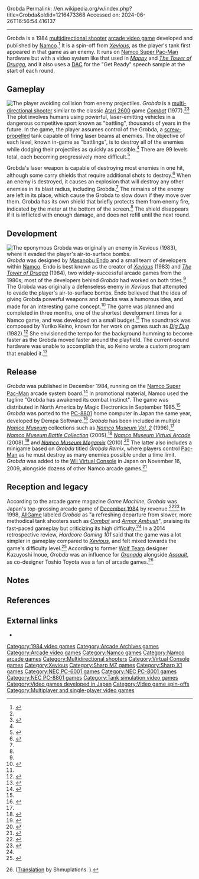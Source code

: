Grobda
Permalink: //en.wikipedia.org/w/index.php?title=Grobda&oldid=1216473368
Accessed on: 2024-06-26T16:56:54.416137



------
Grobda
{{Infobox video game
| title         = Grobda
| image         = Grobda arcade flyer.png
| caption       = Japanese flyer
| developer     = [[Namco]]
| publisher     = {{vgrelease|JP|Namco|NA|Magic Electronics}}
| designer      = [[Masanobu Endō]]
| platforms     = [[Arcade video game|Arcade]], [[NEC PC-6001]], [[NEC PC-8801]], [[Sharp MZ]], [[Sharp X1]]
| released      = {{vgrelease|JP|October 3, 1984<ref>{{cite web |title=Grobda (Registration Number PA0001616297) |url=https://cocatalog.loc.gov |website=[[United States Copyright Office]] |access-date=1 June 2021}}</ref>|WW|September 1985<ref>{{cite book |last1=Akagi |first1=Masumi |title=アーケードTVゲームリスト国内•海外編(1971–2005) |trans-title=Arcade TV Game List: Domestic • Overseas Edition (1971–2005) |date=October 13, 2006 |publisher=Amusement News Agency |language=ja |location=Japan |isbn=978-4990251215 |pages=123–4 |url=https://archive.org/details/ArcadeGameList1971-2005/page/n124}}</ref>}}
| genre         = [[Multidirectional shooter]]
| modes         = [[Single-player video game|Single-player]], [[multiplayer]]
| series        = ''[[List of Xevious media|Xevious]]''
}}
{{nihongo foot|'''''Grobda'''''|グロブダー|Gurobudā|lead=yes|group=lower-alpha}} is a 1984 [[multidirectional shooter]] [[arcade video game]] developed and published by [[Namco]].<ref>{{Cite web|title=Grobda - Videogame by Namco|url=https://www.arcade-museum.com/game_detail.php?game_id=8015|access-date=2020-12-27|website=www.arcade-museum.com}}</ref> It is a spin-off from ''[[Xevious]]'', as the player's tank first appeared in that game as an enemy. It runs on [[Namco Super Pac-Man]] hardware but with a video system like that used in ''[[Mappy]]'' and ''[[The Tower of Druaga]]'', and it also uses a [[Digital-to-analog converter|DAC]] for the "Get Ready" speech sample at the start of each round.

==Gameplay==
[[Image:Grobda.gif|left|thumb|The player avoiding collision from enemy projectiles.]]
''Grobda'' is a [[shoot 'em up|multi-directional shooter]] similar to the classic [[Atari 2600]] game ''[[Combat (1977 video game)|Combat]]'' (1977).<ref name="Allgame"/><ref name="Edge">{{cite news |title=Retroview - Namco Museum Volume 2 |url=https://archive.org/details/edgeuk032?q=Grobda |accessdate=13 June 2020 |agency=[[Edge (magazine)|Edge]] |issue=32 |publisher=[[Future Publishing]] |date=April 1996 |page=88}}</ref> The plot involves humans using powerful, laser-emitting vehicles in a dangerous competitive sport known as "battling", thousands of years in the future. In the game, the player assumes control of the Grobda, a [[screw-propelled vehicle|screw-propelled]] tank capable of firing laser beams at enemies. The objective of each level, known in-game as "battlings", is to destroy all of the enemies while dodging their projectiles as quickly as possible.<ref name="HG101"/> There are 99 levels total, each becoming progressively more difficult.<ref>{{cite news |title=Namco Museum Vol. 2 |url=https://archive.org/details/Edge_UK_029?q=grobda |accessdate=13 June 2020 |agency=[[Edge (magazine)|Edge]] |issue=29 |publisher=[[Future Publishing]] |date=February 1995 |page=89}}</ref>

Grobda's laser weapon is capable of destroying most enemies in one hit, although some carry shields that require additional shots to destroy.<ref>{{cite news |title=Special Oldies - Back to the Future |url=https://archive.org/details/MegaFun0696?q=Grobda |accessdate=13 June 2020 |agency=MegaFun |date=June 1996 |pages=93–92 |language=German}}</ref> When an enemy is destroyed, it causes an explosion that will destroy any other enemies in its blast radius, including Grobda.<ref name="HG101"/> The remains of the enemy are left in its place, which cause the Grobda to slow down if they move over them. Grobda has its own shield that briefly protects them from enemy fire, indicated by the meter at the bottom of the screen.<ref name="HG101"/> The shield disappears if it is inflicted with enough damage, and does not refill until the next round.

==Development==
[[File:Grobda_comparison.png|thumb|The eponymous Grobda was originally an enemy in ''[[Xevious]]'' (1983), where it evaded the player's air-to-surface bombs.]]
''Grobda'' was designed by [[Masanobu Endo]] and a small team of developers within [[Namco]]. Endo is best known as the creator of ''[[Xevious]]'' (1983) and ''[[The Tower of Druaga]]'' (1984), two widely-successful arcade games from the 1980s; most of the developers behind ''Grobda'' had worked on both titles.<ref name="AAN"/> The Grobda was originally a defenseless enemy in ''Xevious'' that attempted to evade the player's air-to-surface bombs. Endo believed that the idea of giving Grobda powerful weapons and attacks was a humorous idea, and made for an interesting game concept.<ref name="AAN">{{cite book |author1=Microcomputer BASIC Editorial Department |title=All About Namco |date=December 1986 |publisher=Dempa Shimbun |isbn=978-4885541070 |language=Japanese}}</ref> The game was planned and completed in three months, one of the shortest development times for a Namco game, and was developed on a small budget.<ref name="AAN"/> The soundtrack was composed by Yuriko Keino, known for her work on games such as ''[[Dig Dug]]'' (1982).<ref>{{cite news |title=『ディグダグ』の音楽はBGMでなく歩行音。慶野由利子さんが語る80年代ナムコのゲームサウンド（動画あり） - ライブドアニュース |url=http://news.livedoor.com/article/detail/5808176/ |accessdate=11 May 2019 |work=[[Livedoor|Livedoor News]] |date=24 August 2011 |archiveurl=https://web.archive.org/web/20151222103427/http://news.livedoor.com/article/detail/5808176/ |archivedate=22 December 2015 |language=ja}}</ref> She envisioned the tempo for the background humming to become faster as the Grobda moved faster around the playfield. The current-sound hardware was unable to accomplish this, so Keino wrote a custom program that enabled it.<ref name="STG">{{cite news |title=シューティングゲームサイドvol.5 慶野由利子インタビュー |agency=Shooting Gameside |volume=5 |publisher=Micro Magazine |date=7 June 2012 |language=Japanese}}</ref>

==Release==
''Grobda'' was published in December 1984, running on the [[Namco Super Pac-Man]] arcade system board.<ref name="TV Book">{{cite book |last1=Akagi |first1=Masumi |title=アーケードTVゲームリスト国内•海外編(1971-2005) |date=13 October 2006 |publisher=Amusement News Agency |location=Japan |isbn=978-4990251215 |edition=First |url=https://archive.org/details/ArcadeGameList1971-2005/page/n51 |accessdate=16 August 2019}}</ref> In promotional material, Namco used the tagline "Grobda has awakened its combat instinct". The game was distributed in North America by Magic Electronics in September 1985.<ref name="TV Book"/> ''Grobda'' was ported to the [[PC-8801]] home computer in Japan the same year, developed by Dempa Software.<ref>{{cite magazine |url=https://archive.org/stream/micomBASIC_1988-09#page/n221/mode/1up|title=Super Soft Corner: マイコンソフト - Grobda (グロブダー)|magazine=Micom BASIC|issue=75|publisher=[[:ja:電波新聞社|The Dempa Shimbunsha Corporation]]|date=September 1988|page=234|lang=ja}}</ref> ''Grobda'' has been included in multiple ''[[Namco Museum]]'' collections such as ''[[Namco Museum|Namco Museum Vol. 2]]'' (1996),<ref name="Edge"/> ''[[Namco Museum|Namco Museum Battle Collection]]'' (2005),<ref>{{cite web |author1=Nix |title=Namco Museum Battle Collection |url=https://www.ign.com/articles/2005/08/25/namco-museum-battle-collection |publisher=[[IGN]] |accessdate=4 August 2019 |archiveurl=https://web.archive.org/web/20190517201838/https://www.ign.com/articles/2005/08/25/namco-museum-battle-collection |archivedate=17 May 2019 |date=25 August 2005}}</ref> ''[[Namco Museum|Namco Museum Virtual Arcade]]'' (2008),<ref>{{cite web |last1=Geddes |first1=Ryan |title=Namco Museum: Virtual Arcade Review |url=https://www.ign.com/articles/2008/11/06/namco-museum-virtual-arcade-review |website=[[IGN]] |accessdate=13 July 2019 |archiveurl=https://web.archive.org/web/20190616231512/https://www.ign.com/articles/2008/11/06/namco-museum-virtual-arcade-review |archivedate=16 June 2019 |date=6 November 2008}}</ref> and ''[[Namco Museum Remix|Namco Museum Megamix]]'' (2010).<ref>{{cite web |last1=Buchanan |first1=Levi |title=Namco Museum Megamix Review |url=https://www.ign.com/articles/2010/11/22/namco-museum-megamix-review |website=[[IGN]] |accessdate=14 July 2019 |archiveurl=https://web.archive.org/web/20190216185805/https://www.ign.com/articles/2010/11/22/namco-museum-megamix-review |archivedate=16 February 2019 |date=22 November 2010}}</ref> The latter also includes a minigame based on ''Grobda'' titled ''Grobda Remix'', where players control [[Pac-Man (character)|Pac-Man]] as he must destroy as many enemies possible under a time limit. ''Grobda'' was added to the [[Wii Virtual Console]] in Japan on November 16, 2009, alongside dozens of other Namco arcade games.<ref>{{cite web |title=「バーチャルコンソール」「バーチャルコンソールアーケード」11月10日配信作品 |url=https://www.inside-games.jp/article/2009/11/09/38669.html |website=Inside-Games |publisher=IID |accessdate=13 June 2020 |archiveurl=https://web.archive.org/web/20191207082554/https://www.inside-games.jp/article/2009/11/09/38669.html |archivedate=7 December 2019 |language=Japanese |date=9 November 2009}}</ref>

==Reception and legacy==
{{Video game reviews
| Allgame = {{rating|3.5|5}}<ref name="Allgame">{{cite web |last1=Allan Weiss |first1=Brett |title=Grobda - Review |url=http://www.allgame.com/game.php?id=10201&tab=review |website=[[Allgame]] |publisher=Allmedia |accessdate=23 February 2020 |archiveurl=https://web.archive.org/web/20141116012705/http://www.allgame.com/game.php?id=10201&tab=review |archivedate=16 November 2014 |date=1998}}</ref>
}}

According to the arcade game magazine ''Game Machine'', ''Grobda'' was Japan's top-grossing arcade game of [[1984 in video games|December 1984]] by revenue.<ref>{{cite news |title=Game Machine's Best Hit Games 25 |url=https://onitama.tv/gamemachine/pdf/19841201p.pdf |accessdate=13 June 2020 |agency=Game Machine |issue=249 |publisher=Amusement Press |date=1 December 1984 |archiveurl=https://web.archive.org/web/20200131231437/https://onitama.tv/gamemachine/pdf/19841201p.pdf |archivedate=31 January 2020 |page=31 |language=Japanese}}</ref><ref>{{cite news |title=Game Machine's Best Hit Games |url=https://onitama.tv/gamemachine/pdf/19841215p.pdf |accessdate=13 June 2020 |agency=Game Machine |issue=250 |publisher=Amusement Press |date=15 December 1984 |archiveurl=https://web.archive.org/web/20191201074836/https://onitama.tv/gamemachine/pdf/19841215p.pdf |archivedate=1 December 2019 |language=Japanese}}</ref> In 1998, [[AllGame]] labeled ''Grobda'' as "a refreshing departure from slower, more methodical tank shooters such as ''[[Combat (1977 video game)|Combat]]'' and ''[[Armor Ambush]]''", praising its fast-paced gameplay but criticizing its high difficulty.<ref name="Allgame"/> In a 2014 retrospective review, ''Hardcore Gaming 101'' said that the game was a lot simpler in gameplay compared to ''[[Xevious]]'', and felt mixed towards the game's difficulty level.<ref name="HG101">{{cite web |last1=Savorelli |first1=Carlo |title=Grobda |url=http://www.hardcoregaming101.net/grobda/ |website=Hardcore Gaming 101 |accessdate=23 February 2020 |archiveurl=https://web.archive.org/web/20190714111906/http://www.hardcoregaming101.net/grobda/ |archivedate=14 July 2019 |date=10 December 2014}}</ref> According to former [[Wolf Team]] designer Kazuyoshi Inoue, ''Grobda'' was an influence for ''[[Granada (video game)|Granada]]'' alongside ''[[Assault (1988 video game)|Assault]]'', as co-designer Toshio Toyota was a fan of arcade games.<ref>{{cite magazine|last=Keisuke|first=Sakuma|url=https://archive.org/stream/micomBASIC_1990-07#page/n217/mode/2up|title=ウルフチームの最新作『グラナダ』の魅力に迫る!!|magazine=[[:ja:マイコンBASICマガジン|Micom BASIC Magazine]]|issue=97|publisher=[[:ja:電波新聞社|The Dempa Shimbunsha Corporation]]|date=July 1990|pages=220–224|lang=ja}} ([http://shmuplations.com/wolfteam/ Translation] by Shmuplations. {{Webarchive|url=https://web.archive.org/web/20190629073436/http://shmuplations.com/wolfteam/|date=2019-06-29}}).</ref>

==Notes==
{{notelist}}

==References==
{{reflist}}

==External links==
*{{KLOV game|id=8015}}

{{Xevious}}

[[Category:1984 video games]]
[[Category:Arcade Archives games]]
[[Category:Arcade video games]]
[[Category:Namco games]]
[[Category:Namco arcade games]]
[[Category:Multidirectional shooters]]
[[Category:Virtual Console games]]
[[Category:Xevious]]
[[Category:Sharp MZ games]]
[[Category:Sharp X1 games]]
[[Category:NEC PC-6001 games]]
[[Category:NEC PC-8001 games]]
[[Category:NEC PC-8801 games]]
[[Category:Tank simulation video games]]
[[Category:Video games developed in Japan]]
[[Category:Video game spin-offs]]
[[Category:Multiplayer and single-player video games]]
